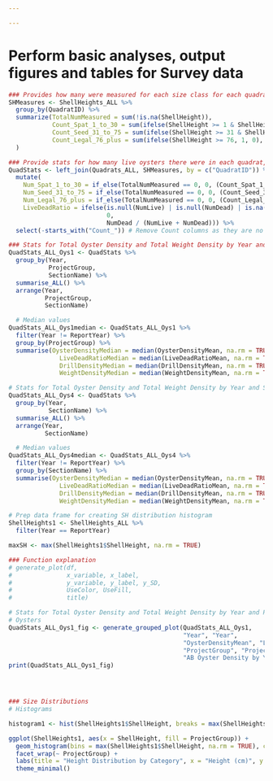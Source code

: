 ```yaml
---

---
```

# Perform basic analyses, output figures and tables for Survey data

``` r

### Provides how many were measured for each size class for each quadrat
SHMeasures <- ShellHeights_ALL %>%
  group_by(QuadratID) %>%
  summarize(TotalNumMeasured = sum(!is.na(ShellHeight)),
            Count_Spat_1_to_30 = sum(ifelse(ShellHeight >= 1 & ShellHeight <= 30, 1, 0), na.rm = TRUE),
            Count_Seed_31_to_75 = sum(ifelse(ShellHeight >= 31 & ShellHeight <= 75, 1, 0), na.rm = TRUE),
            Count_Legal_76_plus = sum(ifelse(ShellHeight >= 76, 1, 0), na.rm = TRUE)
  )

### Provide stats for how many live oysters there were in each quadrat, by size class
QuadStats <- left_join(Quadrats_ALL, SHMeasures, by = c("QuadratID")) %>%
  mutate(
    Num_Spat_1_to_30 = if_else(TotalNumMeasured == 0, 0, (Count_Spat_1_to_30 * NumLive) / TotalNumMeasured),
    Num_Seed_31_to_75 = if_else(TotalNumMeasured == 0, 0, (Count_Seed_31_to_75 * NumLive) / TotalNumMeasured),
    Num_Legal_76_plus = if_else(TotalNumMeasured == 0, 0, (Count_Legal_76_plus * NumLive) / TotalNumMeasured),
    LiveDeadRatio = ifelse(is.null(NumLive) | is.null(NumDead) | is.na(NumLive) | is.na(NumDead) | (NumLive + NumDead == 0), 
                           0,
                           NumDead / (NumLive + NumDead))) %>%
  select(-starts_with("Count_")) # Remove Count columns as they are no longer needed

```

``` r

### Stats for Total Oyster Density and Total Weight Density by Year and ProjectGroup
QuadStats_ALL_Oys1 <- QuadStats %>%
  group_by(Year, 
           ProjectGroup,
           SectionName) %>%
  summarise_ALL() %>%
  arrange(Year,
          ProjectGroup,
          SectionName)

  # Median values
QuadStats_ALL_Oys1median <- QuadStats_ALL_Oys1 %>%
  filter(Year != ReportYear) %>%
  group_by(ProjectGroup) %>%
  summarise(OysterDensityMedian = median(OysterDensityMean, na.rm = TRUE),
              LiveDeadRatioMedian = median(LiveDeadRatioMean, na.rm = TRUE),
              DrillDensityMedian = median(DrillDensityMean, na.rm = TRUE),
              WeightDensityMedian = median(WeightDensityMean, na.rm = TRUE))

# Stats for Total Oyster Density and Total Weight Density by Year and Section
QuadStats_ALL_Oys4 <- QuadStats %>%
  group_by(Year, 
           SectionName) %>%
  summarise_ALL() %>%
  arrange(Year, 
          SectionName)

  # Median values
QuadStats_ALL_Oys4median <- QuadStats_ALL_Oys4 %>%
  filter(Year != ReportYear) %>%
  group_by(SectionName) %>%
  summarise(OysterDensityMedian = median(OysterDensityMean, na.rm = TRUE),
              LiveDeadRatioMedian = median(LiveDeadRatioMean, na.rm = TRUE),
              DrillDensityMedian = median(DrillDensityMean, na.rm = TRUE),
              WeightDensityMedian = median(WeightDensityMean, na.rm = TRUE))

# Prep data frame for creating SH distribution histogram
ShellHeights1 <- ShellHeights_ALL %>%
  filter(Year == ReportYear)

maxSH <- max(ShellHeights1$ShellHeight, na.rm = TRUE)

```

``` r

### Function explanation
# generate_plot(df, 
#               x_variable, x_label, 
#               y_variable, y_label, y_SD, 
#               UseColor, UseFill, 
#               title)

# Stats for Total Oyster Density and Total Weight Density by Year and ProjectGroup
# Oysters
QuadStats_ALL_Oys1_fig <- generate_grouped_plot(QuadStats_ALL_Oys1, 
                                                "Year", "Year", 
                                                "OysterDensityMean", "Live oysters / m2)", "OysterDensitySD", 
                                                "ProjectGroup", "ProjectGroup", 
                                                "AB Oyster Density by Year and ProjectGroup")
print(QuadStats_ALL_Oys1_fig)




### Size Distributions
# Histograms

histogram1 <- hist(ShellHeights1$ShellHeight, breaks = max(ShellHeights1$ShellHeight, na.rm = TRUE))

ggplot(ShellHeights1, aes(x = ShellHeight, fill = ProjectGroup)) +
  geom_histogram(bins = max(ShellHeights1$ShellHeight, na.rm = TRUE), color = "black") +
  facet_wrap(~ ProjectGroup) +
  labs(title = "Height Distribution by Category", x = "Height (cm)", y = "Frequency") +
  theme_minimal()

```